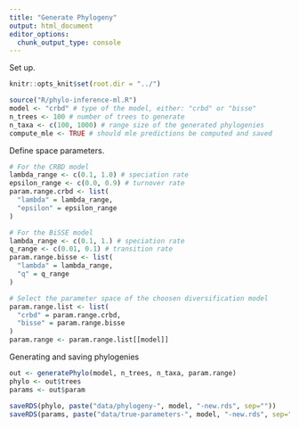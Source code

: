 ```yaml
---
title: "Generate Phylogeny"
output: html_document
editor_options: 
  chunk_output_type: console
---
```


Set up.

```r
knitr::opts_knit$set(root.dir = "../")
```

```r
source("R/phylo-inference-ml.R")
model <- "crbd" # type of the model, either: "crbd" or "bisse"
n_trees <- 100 # number of trees to generate
n_taxa <- c(100, 1000) # range size of the generated phylogenies
compute_mle <- TRUE # should mle predictions be computed and saved
```

Define space parameters.

```r
# For the CRBD model
lambda_range <- c(0.1, 1.0) # speciation rate
epsilon_range <- c(0.0, 0.9) # turnover rate
param.range.crbd <- list(
  "lambda" = lambda_range,
  "epsilon" = epsilon_range
)

# For the BiSSE model
lambda_range <- c(0.1, 1.) # speciation rate
q_range <- c(0.01, 0.1) # transition rate
param.range.bisse <- list(
  "lambda" = lambda_range,
  "q" = q_range
)

# Select the parameter space of the choosen diversification model
param.range.list <- list(
  "crbd" = param.range.crbd,
  "bisse" = param.range.bisse
)
param.range <- param.range.list[[model]]
```

Generating and saving phylogenies

```r
out <- generatePhylo(model, n_trees, n_taxa, param.range)
phylo <- out$trees
params <- out$param

saveRDS(phylo, paste("data/phylogeny-", model, "-new.rds", sep=""))
saveRDS(params, paste("data/true-parameters-", model, "-new.rds", sep=""))
```
